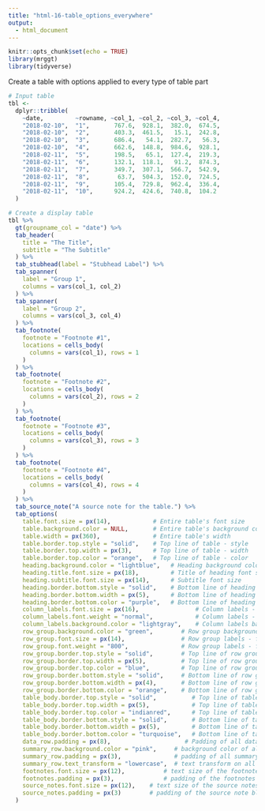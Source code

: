 ```yaml
---
title: "html-16-table_options_everywhere"
output:
  - html_document
---
```


```r
knitr::opts_chunk$set(echo = TRUE)
library(mrggt)
library(tidyverse)
```

Create a table with options applied to every type of table part

```r
# Input table
tbl <-
  dplyr::tribble(
    ~date,         ~rowname, ~col_1, ~col_2, ~col_3, ~col_4,
    "2018-02-10",  "1",       767.6,  928.1,  382.0,  674.5,
    "2018-02-10",  "2",       403.3,  461.5,   15.1,  242.8,
    "2018-02-10",  "3",       686.4,   54.1,  282.7,   56.3,
    "2018-02-10",  "4",       662.6,  148.8,  984.6,  928.1,
    "2018-02-11",  "5",       198.5,   65.1,  127.4,  219.3,
    "2018-02-11",  "6",       132.1,  118.1,   91.2,  874.3,
    "2018-02-11",  "7",       349.7,  307.1,  566.7,  542.9,
    "2018-02-11",  "8",        63.7,  504.3,  152.0,  724.5,
    "2018-02-11",  "9",       105.4,  729.8,  962.4,  336.4,
    "2018-02-11",  "10",      924.2,  424.6,  740.8,  104.2
  )
```

```r
# Create a display table
tbl %>%
  gt(groupname_col = "date") %>%
  tab_header(
    title = "The Title",
    subtitle = "The Subtitle"
  ) %>%
  tab_stubhead(label = "Stubhead Label") %>%
  tab_spanner(
    label = "Group 1",
    columns = vars(col_1, col_2)
  ) %>%
  tab_spanner(
    label = "Group 2",
    columns = vars(col_3, col_4)
  ) %>%
  tab_footnote(
    footnote = "Footnote #1",
    locations = cells_body(
      columns = vars(col_1), rows = 1
    )
  ) %>%
  tab_footnote(
    footnote = "Footnote #2",
    locations = cells_body(
      columns = vars(col_2), rows = 2
    )
  ) %>%
  tab_footnote(
    footnote = "Footnote #3",
    locations = cells_body(
      columns = vars(col_3), rows = 3
    )
  ) %>%
  tab_footnote(
    footnote = "Footnote #4",
    locations = cells_body(
      columns = vars(col_4), rows = 4
    )
  ) %>%
  tab_source_note("A source note for the table.") %>%
  tab_options(
    table.font.size = px(14),            # Entire table's font size
    table.background.color = NULL,       # Entire table's background color
    table.width = px(360),               # Entire table's width
    table.border.top.style = "solid",    # Top line of table - style
    table.border.top.width = px(3),      # Top line of table - width
    table.border.top.color = "orange",   # Top line of table - color
    heading.background.color = "lightblue",   # Heading background color
    heading.title.font.size = px(18),         # Title of heading font size
    heading.subtitle.font.size = px(14),      # Subtitle font size
    heading.border.bottom.style = "solid",    # Bottom line of heading - style
    heading.border.bottom.width = px(5),      # Bottom line of heading - width
    heading.border.bottom.color = "purple",   # Bottom line of heading - color
    column_labels.font.size = px(16),                # Column labels - font size
    column_labels.font.weight = "normal",            # Column labels - font weight
    column_labels.background.color = "lightgray",    # Column labels background color
    row_group.background.color = "green",        # Row group background color
    row_group.font.size = px(14),                # Row group labels - font size
    row_group.font.weight = "800",               # Row group labels - font weight
    row_group.border.top.style = "solid",        # Top line of row group - style
    row_group.border.top.width = px(5),          # Top line of row group - width
    row_group.border.top.color = "blue",         # Top line of row group - color
    row_group.border.bottom.style = "solid",     # Bottom line of row group - style
    row_group.border.bottom.width = px(4),       # Bottom line of row group - width
    row_group.border.bottom.color = "orange",    # Bottom line of row group - color
    table_body.border.top.style = "solid",          # Top line of table body - style
    table_body.border.top.width = px(5),            # Top line of table body - width
    table_body.border.top.color = "indianred",      # Top line of table body - color
    table_body.border.bottom.style = "solid",       # Bottom line of table body - style
    table_body.border.bottom.width = px(5),         # Bottom line of table body - width
    table_body.border.bottom.color = "turquoise",   # Bottom line of table body - color
    data_row.padding = px(8),                     # Padding of all data rows (stub & table body)
    summary_row.background.color = "pink",     # background color of all summary rows (stub & table body)
    summary_row.padding = px(3),               # padding of all summary rows (stub & table body)
    summary_row.text_transform = "lowercase",  # text transform on all summary row labels
    footnotes.font.size = px(12),           # text size of the footnotes block
    footnotes.padding = px(3),              # padding of the footnotes block
    source_notes.font.size = px(12),    # text size of the source notes block
    source_notes.padding = px(3)        # padding of the source note block
  )
```
